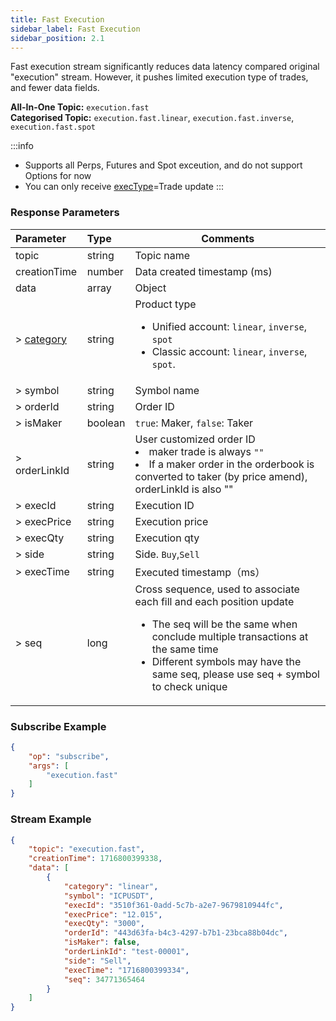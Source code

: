 ```yaml
---
title: Fast Execution
sidebar_label: Fast Execution
sidebar_position: 2.1
---
```


Fast execution stream significantly reduces data latency compared original "execution" stream. However, it pushes limited 
execution type of trades, and fewer data fields.

**All-In-One Topic:** `execution.fast`<br/>
**Categorised Topic:** `execution.fast.linear`, `execution.fast.inverse`, `execution.fast.spot`<br/>

:::info
* Supports all Perps, Futures and Spot exceution, and do not support Options for now
* You can only receive [execType](../../enum#exectype)=Trade update
:::

### Response Parameters
| Parameter | Type | Comments|
|:----- |:-----|----- |
|topic |string |Topic name |
|creationTime |number |Data created timestamp (ms) |
|data |array |Object |
|> [category](../../enum#category) | string  | Product type <ul><li>Unified account: `linear`, `inverse`, `spot`</li><li>Classic account: `linear`, `inverse`, `spot`.</li></ul>|
|> symbol |string   |Symbol name |
|> orderId |string |Order ID |
|> isMaker |boolean |`true`: Maker, `false`: Taker |
|> orderLinkId |string |User customized order ID <li>maker trade is always `""`</li><li>If a maker order in the orderbook is converted to taker (by price amend), orderLinkId is also ""</li> |
|> execId |string |Execution ID |
|> execPrice |string |Execution price |
|> execQty |string |Execution qty |
|> side |string |Side. `Buy`,`Sell` |
|> execTime |string |Executed timestamp（ms） |
|> seq |long |Cross sequence, used to associate each fill and each position update<ul><li>The seq will be the same when conclude multiple transactions at the same time</li><li>Different symbols may have the same seq, please use seq + symbol to check unique</li></ul>|

### Subscribe Example
```json
{
    "op": "subscribe",
    "args": [
        "execution.fast"
    ]
}
```

### Stream Example

```json
{
    "topic": "execution.fast",
    "creationTime": 1716800399338,
    "data": [
        {
            "category": "linear",
            "symbol": "ICPUSDT",
            "execId": "3510f361-0add-5c7b-a2e7-9679810944fc",
            "execPrice": "12.015",
            "execQty": "3000",
            "orderId": "443d63fa-b4c3-4297-b7b1-23bca88b04dc",
            "isMaker": false,
            "orderLinkId": "test-00001",
            "side": "Sell",
            "execTime": "1716800399334",
            "seq": 34771365464
        }
    ]
}
```
